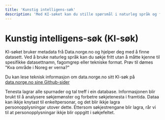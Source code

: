 ```yaml
---
title: 'Kunstig intelligens-søk'
description: 'Med KI-søket kan du stille spørsmål i naturleg språk og få resultat frå data.norge.no basert på det.'
---
```


# Kunstig intelligens-søk (KI-søk)

KI-søket bruker metadata frå Data.norge.no og hjelper deg med å finne datasett. Ved å bruke naturleg språk kan du søkje fritt utan å måtte kjenne til spesifikke datasettnamn, fagomgrep eller tekniske format. Prøv til dømes "Kva område i Noreg er verna?"

Du kan lese teknisk informasjon om data.norge.no sitt KI-søk på [data.norge.no sine Github-sider](https://github.com/Informasjonsforvaltning/fdk-llm-search-service)

<Alert>
    Tenesta lagrar alle spurnader og tal treff i ein database. Informasjonen blir brukt til å analysere søkjemønster og
    forbetre søkjetenesta i framtida. Dataa kan ikkje knytast til enkeltpersonar, og det blir ikkje lagra
    personopplysningar utover dette. Ettersom søkjestrengane blir lagra, rår vi til at personopplysningar ikkje blir
    oppgitt i søkjefeltet.
</Alert>
